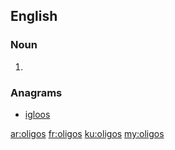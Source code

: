 ==English==

===Noun===
{{head|en|plural}}

# {{plural of|oligo|lang=en}}

===Anagrams===
* [[igloos#English|igloos]]

[[ar:oligos]]
[[fr:oligos]]
[[ku:oligos]]
[[my:oligos]]